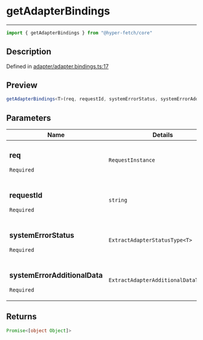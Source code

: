 

# getAdapterBindings

<div class="api-docs__separator" data-reactroot="">

---

</div><div class="api-docs__import" data-reactroot="">

```ts
import { getAdapterBindings } from "@hyper-fetch/core"
```

</div><div class="api-docs__section">

## Description

</div><div class="api-docs__description"><span class="api-docs__do-not-parse">



</span></div><p class="api-docs__definition">

Defined in [adapter/adapter.bindings.ts:17](https://github.com/BetterTyped/hyper-fetch/blob/c44d728f/packages/core/src/adapter/adapter.bindings.ts#L17)

</p><div class="api-docs__section">

## Preview

</div><div class="api-docs__preview fn">

```ts
getAdapterBindings<T>(req, requestId, systemErrorStatus, systemErrorAdditionalData)
```

</div><div class="api-docs__section">

## Parameters

</div><div class="api-docs__parameters"><table><thead><tr><th>Name</th><th>Details</th></tr></thead><tbody><tr param-data="req"><td class="api-docs__param-name required">

### req 

`Required`

</td><td class="api-docs__param-type">

`RequestInstance`

</td></tr><tr param-data="requestId"><td class="api-docs__param-name required">

### requestId 

`Required`

</td><td class="api-docs__param-type">

`string`

</td></tr><tr param-data="systemErrorStatus"><td class="api-docs__param-name required">

### systemErrorStatus 

`Required`

</td><td class="api-docs__param-type">

`ExtractAdapterStatusType<T>`

</td></tr><tr param-data="systemErrorAdditionalData"><td class="api-docs__param-name required">

### systemErrorAdditionalData 

`Required`

</td><td class="api-docs__param-type">

`ExtractAdapterAdditionalDataType<T>`

</td></tr></tbody></table></div><div class="api-docs__section">

## Returns

</div><div class="api-docs__returns">

```ts
Promise<[object Object]>
```

</div>
